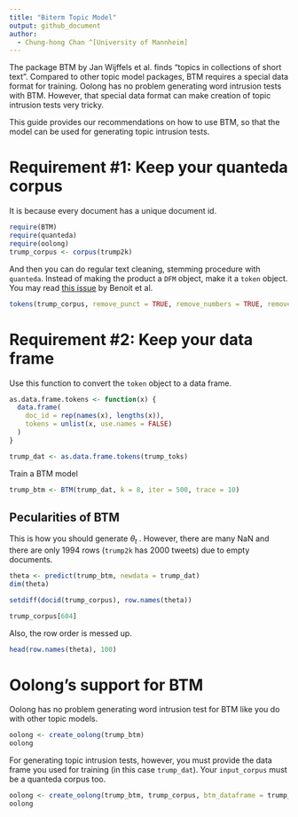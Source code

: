 ```yaml
---
title: "Biterm Topic Model"
output: github_document
author:
  - Chung-hong Chan ^[University of Mannheim]
---
```


The package BTM by Jan Wijffels et al. finds "topics in collections of short text". Compared to other topic model packages, BTM requires a special data format for training. Oolong has no problem generating word intrusion tests with BTM. However, that special data format can make creation of topic intrusion tests very tricky.

This guide provides our recommendations on how to use BTM, so that the model can be used for generating topic intrusion tests.

# Requirement #1: Keep your quanteda corpus

It is because every document has a unique document id.

```r
require(BTM)
require(quanteda)
require(oolong)
trump_corpus <- corpus(trump2k)
```

And then you can do regular text cleaning, stemming procedure with `quanteda`. Instead of making the product a `DFM` object, make it a `token` object. You may read [this issue](https://github.com/quanteda/quanteda/issues/1404) by Benoit et al.

```r
tokens(trump_corpus, remove_punct = TRUE, remove_numbers = TRUE, remove_symbols = TRUE, split_hyphens = TRUE, remove_url = TRUE) %>% tokens_tolower() %>% tokens_remove(stopwords("en")) %>% tokens_remove("@*")  -> trump_toks
```

# Requirement #2: Keep your data frame

Use this function to convert the `token` object to a data frame.

```r
as.data.frame.tokens <- function(x) {
  data.frame(
    doc_id = rep(names(x), lengths(x)),
    tokens = unlist(x, use.names = FALSE)
  )
}

trump_dat <- as.data.frame.tokens(trump_toks)
```

Train a BTM model

```r
trump_btm <- BTM(trump_dat, k = 8, iter = 500, trace = 10)
```

## Pecularities of BTM

This is how you should generate $\theta_{t}$ . However, there are many NaN and there are only 1994 rows (`trump2k` has 2000 tweets) due to empty documents.

```r
theta <- predict(trump_btm, newdata = trump_dat)
dim(theta)
```

```r
setdiff(docid(trump_corpus), row.names(theta))
```

```r
trump_corpus[604]
```

Also, the row order is messed up.

```r
head(row.names(theta), 100)
```


# Oolong's support for BTM

Oolong has no problem generating word intrusion test for BTM like you do with other topic models.

```r
oolong <- create_oolong(trump_btm)
oolong
```

For generating topic intrusion tests, however, you must provide the data frame you used for training (in this case `trump_dat`). Your `input_corpus` must be a quanteda corpus too.

```r
oolong <- create_oolong(trump_btm, trump_corpus, btm_dataframe = trump_dat)
oolong
```
